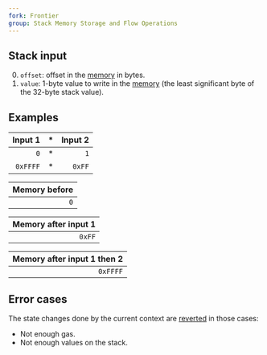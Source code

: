 ```yaml
---
fork: Frontier
group: Stack Memory Storage and Flow Operations
---
```


## Stack input

0. `offset`: offset in the [memory](/about) in bytes.
1. `value`: 1-byte value to write in the [memory](/about) (the least significant byte of the 32-byte stack value).

## Examples

| Input 1 | * | Input 2 |
|------:|--:|--:|
| `0` | * | `1` |
| `0xFFFF` | * | `0xFF` |

| Memory before |
|--------------:|
| `0` |

| Memory after input 1 |
|---------------------:|
| `0xFF` |

| Memory after input 1 then 2 |
|----------------------------:|
| `0xFFFF` |

## Error cases

The state changes done by the current context are [reverted](#FD) in those cases:
- Not enough gas.
- Not enough values on the stack.
